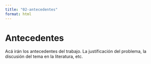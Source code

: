 ```yaml
---
title: "02-antecedentes"
format: html
---
```


# Antecedentes

Acá irán los antecedentes del trabajo. La justificación del problema, la discusión del tema en la literatura, etc.
